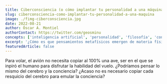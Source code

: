 ```yaml
---
title: Ciberconsciencia (o cómo implantar tu personalidad a una máquina)
slug: ciberconsciencia-como-implantar-tu-personalidad-a-una-maquina
image: ./fimg-ciberconsciencia.jpg
date: 2022-08-21
author: Óscar A. Montiel
authorContact: https://twitter.com/geosminu
concepts: ['inteligencia artificial', 'personalidad', 'filosofía', 'consciencia', 'sociedad']
excerpt: '¿Cómo es que pensamientos metafísicos emergen de materia física?'
featuredArticle: false
---
```


Para volar, el avión no necesita copiar al 100% una ave, ser en el que se inpiró el humano para disfrutar la habilidad del vuelo. ¿Podríamos pensar lo mismo del cerebro y la conciencia? ¿Acaso no es necesario copiar cada resquicio del cerebro para emular la conciencia?
